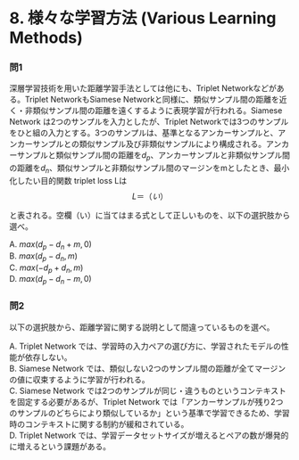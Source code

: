 # 8. 様々な学習方法 (Various Learning Methods)

### 問1

深層学習技術を用いた距離学習手法としては他にも、Triplet Networkなどがある。Triplet NetworkもSiamese Networkと同様に、類似サンプル間の距離を近く・非類似サンプル間の距離を遠くするように表現学習が行われる。Siamese Network は2つのサンプルを入力としたが、Triplet Networkでは3つのサンプルをひと組の入力とする。3つのサンプルは、基準となるアンカーサンプルと、アンカーサンプルとの類似サンプル及び非類似サンプルにより構成される。アンカーサンプルと類似サンプル間の距離を${d_p}$、アンカーサンプルと非類似サンプル間の距離を${d_n}$、類似サンプルと非類似サンプル間のマージンをmとしたとき、最小化したい目的関数 triplet loss Lは
$$
L ＝（い）
$$

と表される。空欄（い）に当てはまる式として正しいものを、以下の選択肢から選べ。

A. ${max(d_p - d_n + m, 0)}$  
B. ${max(d_p - d_n, m)}$  
C. ${max(-d_p + d_n, m)}$  
D. ${max(d_p - d_n - m, 0)}$

### 問2

以下の選択肢から、距離学習に関する説明として間違っているものを選べ。

A. Triplet Network では、学習時の入力ペアの選び方に、学習されたモデルの性能が依存しない。  
B. Siamese Network では、類似しない2つのサンプル間の距離が全てマージンの値に収束するように学習が行われる。  
C. Siamese Network では2つのサンプルが同じ・違うものというコンテキストを固定する必要があるが、Triplet Network では「アンカーサンプルが残り2つのサンプルのどちらにより類似しているか」という基準で学習できるため、学習時のコンテキストに関する制約が緩和されている。  
D. Triplet Network では、学習データセットサイズが増えるとペアの数が爆発的に増えるという課題がある。